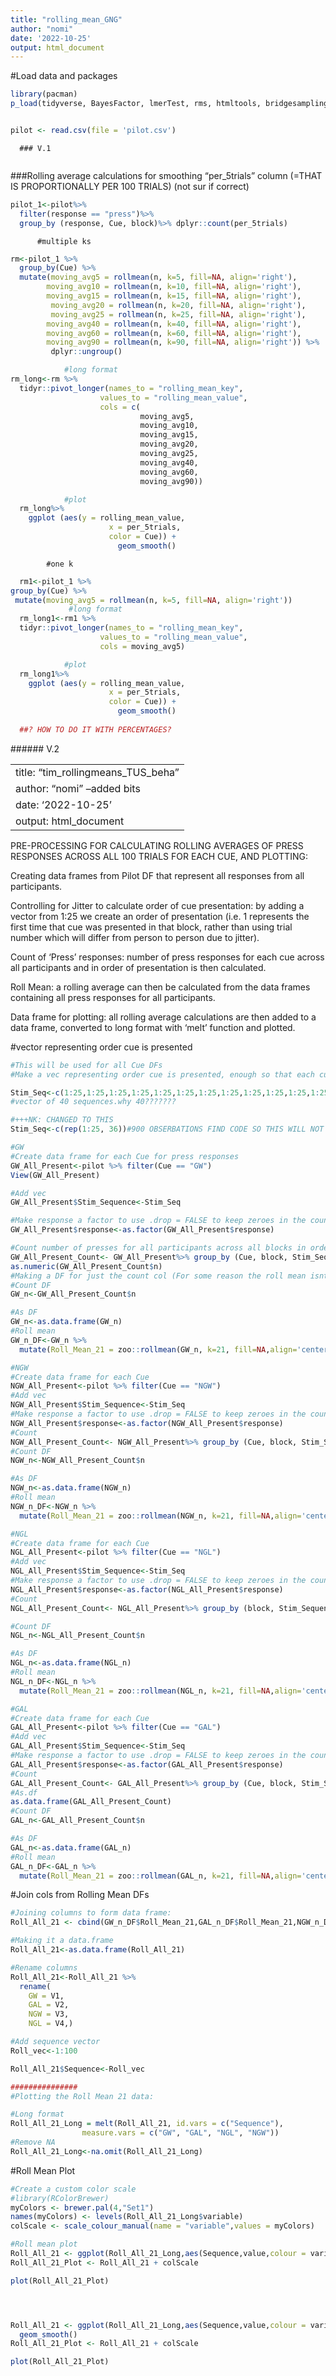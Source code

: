---
title: "rolling_mean_GNG"
author: "nomi"
date: '2022-10-25'
output: html_document
---


#Load data and packages
```{r}
library(pacman)
p_load(tidyverse, BayesFactor, lmerTest, rms, htmltools, bridgesampling, rstanarm,dplyr, magrittr, ggplot(), scales, RColorBrewer, parsnip, zoo, reshape)


pilot <- read.csv(file = 'pilot.csv')

```


      ### V.1
      
  


  ###Rolling average calculations for smoothing "per_5trials" column (=THAT IS PROPORTIONALLY PER 100 TRIALS)
        (not sur if correct)

```{r}
pilot_1<-pilot%>%  
  filter(response == "press")%>%
  group_by (response, Cue, block)%>% dplyr::count(per_5trials) 
```


          #multiple ks
```{r}


rm<-pilot_1 %>%
  group_by(Cue) %>%
  mutate(moving_avg5 = rollmean(n, k=5, fill=NA, align='right'),
        moving_avg10 = rollmean(n, k=10, fill=NA, align='right'),
        moving_avg15 = rollmean(n, k=15, fill=NA, align='right'),
         moving_avg20 = rollmean(n, k=20, fill=NA, align='right'),
         moving_avg25 = rollmean(n, k=25, fill=NA, align='right'),
        moving_avg40 = rollmean(n, k=40, fill=NA, align='right'),
        moving_avg60 = rollmean(n, k=60, fill=NA, align='right'),
        moving_avg90 = rollmean(n, k=90, fill=NA, align='right')) %>% 
         dplyr::ungroup()

            #long format
rm_long<-rm %>% 
  tidyr::pivot_longer(names_to = "rolling_mean_key", 
                    values_to = "rolling_mean_value", 
                    cols = c( 
                             moving_avg5, 
                             moving_avg10,
                             moving_avg15,
                             moving_avg20,
                             moving_avg25,
                             moving_avg40,
                             moving_avg60,
                             moving_avg90))

            #plot
  rm_long%>% 
    ggplot (aes(y = rolling_mean_value, 
                      x = per_5trials, 
                      color = Cue)) + 
                        geom_smooth()
```



            #one k
```{r}
  rm1<-pilot_1 %>%
group_by(Cue) %>%
 mutate(moving_avg5 = rollmean(n, k=5, fill=NA, align='right'))
             #long format
  rm_long1<-rm1 %>% 
  tidyr::pivot_longer(names_to = "rolling_mean_key", 
                    values_to = "rolling_mean_value", 
                    cols = moving_avg5)

            #plot
  rm_long1%>% 
    ggplot (aes(y = rolling_mean_value, 
                      x = per_5trials, 
                      color = Cue)) + 
                        geom_smooth()
  
  ##? HOW TO DO IT WITH PERCENTAGES?

```



 ###### V.2

---
title: "tim_rollingmeans_TUS_beha"
author: "nomi" --added bits
date: '2022-10-25'
output: html_document
---



PRE-PROCESSING FOR CALCULATING ROLLING AVERAGES OF PRESS RESPONSES ACROSS ALL 100 TRIALS FOR EACH CUE, AND PLOTTING:

Creating data frames from Pilot DF that represent all responses from all participants. 

Controlling for Jitter to calculate order of cue presentation: by adding a vector from 1:25 we create an order of presentation (i.e. 1 represents the first time that cue was presented in that block, rather than using trial number which will differ from person to person due to jitter).

Count of 'Press' responses: number of press responses for each cue across all participants and in order of presentation is then calculated.

Roll Mean: a rolling average can then be calculated from the data frames containing all press responses for all participants.

Data frame for plotting: all rolling average calculations are then added to a data frame, converted to long format with 'melt' function and plotted.


#vector representing order cue is presented
```{r}
#This will be used for all Cue DFs
#Make a vec representing order cue is presented, enough so that each cue for each participant has 1:25 of order

Stim_Seq<-c(1:25,1:25,1:25,1:25,1:25,1:25,1:25,1:25,1:25,1:25,1:25,1:25,1:25,1:25,1:25,1:25,1:25,1:25,1:25,1:25,1:25,1:25,1:25,1:25,1:25,1:25,1:25,1:25,1:25,1:25,1:25,1:25,1:25,1:25,1:25,1:25,1:25,1:25,1:25,1:25)
#vector of 40 sequences.why 40???????

#+++NK: CHANGED TO THIS
Stim_Seq<-c(rep(1:25, 36))#900 OBSERBATIONS FIND CODE SO THIS WILL NOT BE HAPPENING MANUALLY for each cue for 9 pppts


```



```{r}
#GW
#Create data frame for each Cue for press responses
GW_All_Present<-pilot %>% filter(Cue == "GW")
View(GW_All_Present)

#Add vec
GW_All_Present$Stim_Sequence<-Stim_Seq

#Make response a factor to use .drop = FALSE to keep zeroes in the count
GW_All_Present$response<-as.factor(GW_All_Present$response)

#Count number of presses for all participants across all blocks in order from 1 to 100 (Total amount the cue was presented)
GW_All_Present_Count<- GW_All_Present%>% group_by (Cue, block, Stim_Sequence)%>% dplyr::count(response,.drop = FALSE) %>% filter(response == "press")
as.numeric(GW_All_Present_Count$n)
#Making a DF for just the count col (For some reason the roll mean isnt working with whole DF)
#Count DF
GW_n<-GW_All_Present_Count$n

#As DF
GW_n<-as.data.frame(GW_n)
#Roll mean
GW_n_DF<-GW_n %>%
  mutate(Roll_Mean_21 = zoo::rollmean(GW_n, k=21, fill=NA,align='center'))
```


```{r}
#NGW
#Create data frame for each Cue
NGW_All_Present<-pilot %>% filter(Cue == "NGW")
#Add vec
NGW_All_Present$Stim_Sequence<-Stim_Seq
#Make response a factor to use .drop = FALSE to keep zeroes in the count
NGW_All_Present$response<-as.factor(NGW_All_Present$response)
#Count
NGW_All_Present_Count<- NGW_All_Present%>% group_by (Cue, block, Stim_Sequence)%>% dplyr::count(response,.drop = FALSE) %>% filter(response == "press")
#Count DF
NGW_n<-NGW_All_Present_Count$n

#As DF
NGW_n<-as.data.frame(NGW_n)
#Roll mean
NGW_n_DF<-NGW_n %>%
  mutate(Roll_Mean_21 = zoo::rollmean(NGW_n, k=21, fill=NA,align='center'))
```


```{r}
#NGL
#Create data frame for each Cue
NGL_All_Present<-pilot %>% filter(Cue == "NGL")
#Add vec
NGL_All_Present$Stim_Sequence<-Stim_Seq
#Make response a factor to use .drop = FALSE to keep zeroes in the count
NGL_All_Present$response<-as.factor(NGL_All_Present$response)
#Count
NGL_All_Present_Count<- NGL_All_Present%>% group_by (block, Stim_Sequence)%>% dplyr::count(response,.drop = FALSE) %>% filter(response == "press")

#Count DF
NGL_n<-NGL_All_Present_Count$n

#As DF
NGL_n<-as.data.frame(NGL_n)
#Roll mean
NGL_n_DF<-NGL_n %>%
  mutate(Roll_Mean_21 = zoo::rollmean(NGL_n, k=21, fill=NA,align='center'))
```


```{r}
#GAL
#Create data frame for each Cue
GAL_All_Present<-pilot %>% filter(Cue == "GAL")
#Add vec
GAL_All_Present$Stim_Sequence<-Stim_Seq
#Make response a factor to use .drop = FALSE to keep zeroes in the count
GAL_All_Present$response<-as.factor(GAL_All_Present$response)
#Count
GAL_All_Present_Count<- GAL_All_Present%>% group_by (Cue, block, Stim_Sequence)%>% dplyr::count(response,.drop = FALSE) %>% filter(response == "press")
#As.df
as.data.frame(GAL_All_Present_Count)
#Count DF
GAL_n<-GAL_All_Present_Count$n

#As DF
GAL_n<-as.data.frame(GAL_n)
#Roll mean
GAL_n_DF<-GAL_n %>%
  mutate(Roll_Mean_21 = zoo::rollmean(GAL_n, k=21, fill=NA,align='center'))
```


#Join cols from Rolling Mean DFs

```{r}
#Joining columns to form data frame:
Roll_All_21 <- cbind(GW_n_DF$Roll_Mean_21,GAL_n_DF$Roll_Mean_21,NGW_n_DF$Roll_Mean_21,NGL_n_DF$Roll_Mean_21)

#Making it a data.frame
Roll_All_21<-as.data.frame(Roll_All_21)

#Rename columns
Roll_All_21<-Roll_All_21 %>% 
  rename(
    GW = V1,
    GAL = V2,
    NGW = V3,
    NGL = V4,)

#Add sequence vector
Roll_vec<-1:100

Roll_All_21$Sequence<-Roll_vec

###############
#Plotting the Roll Mean 21 data:

#Long format
Roll_All_21_Long = melt(Roll_All_21, id.vars = c("Sequence"),
                measure.vars = c("GW", "GAL", "NGL", "NGW"))
#Remove NA
Roll_All_21_Long<-na.omit(Roll_All_21_Long)
```

#Roll Mean Plot
```{r}
#Create a custom color scale
#library(RColorBrewer)
myColors <- brewer.pal(4,"Set1")
names(myColors) <- levels(Roll_All_21_Long$variable)
colScale <- scale_colour_manual(name = "variable",values = myColors)

#Roll mean plot
Roll_All_21 <- ggplot(Roll_All_21_Long,aes(Sequence,value,colour = variable, group = variable)) + geom_point() + geom_line()
Roll_All_21_Plot <- Roll_All_21 + colScale

plot(Roll_All_21_Plot)




Roll_All_21 <- ggplot(Roll_All_21_Long,aes(Sequence,value,colour = variable, group = variable))+
  geom_smooth()
Roll_All_21_Plot <- Roll_All_21 + colScale

plot(Roll_All_21_Plot)
```



